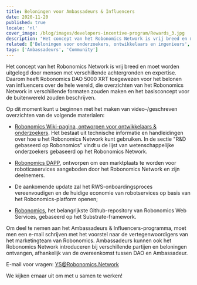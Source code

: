 ```yaml
---
title: Beloningen voor Ambassadeurs & Influencers
date: 2020-11-20
published: true
locale: 'nl'
cover_image: /blog/images/developers-incentive-program/Rewards_3.jpg
description: "Het concept van het Robonomics Network is vrij breed en moet worden uitgelegd door mensen met verschillende achtergronden en expertise. Daarom heeft Robonomics DAO 5000 XRT toegewezen voor het belonen van influencers over de hele wereld, die overzichten van het Robonomics Network in verschillende formaten zouden maken en het basisconcept voor de buitenwereld zouden beschrijven."
related: ['Beloningen voor onderzoekers, ontwikkelaars en ingenieurs', 'Community-incentiveprogramma']
tags: ['Ambassadeurs', 'Community']
---
```


Het concept van het Robonomics Network is vrij breed en moet worden uitgelegd door mensen met verschillende achtergronden en expertise. Daarom heeft Robonomics DAO 5000 XRT toegewezen voor het belonen van influencers over de hele wereld, die overzichten van het Robonomics Network in verschillende formaten zouden maken en het basisconcept voor de buitenwereld zouden beschrijven.

Op dit moment kunt u beginnen met het maken van video-/geschreven overzichten van de volgende materialen:

* [Robonomics Wiki-pagina, ontworpen voor ontwikkelaars & onderzoekers](https://wiki.robonomics.network/docs/r-and-d-based-on-robonomics-network/). Het bestaat uit technische informatie en handleidingen over hoe u het Robonomics Network kunt gebruiken. 
In de sectie "R&D gebaseerd op Robonomics" vindt u de lijst van wetenschappelijke onderzoekers gebaseerd op het Robonomics Network.

* [Robonomics DAPP](https://robonomics.app/#/), ontworpen om een marktplaats te worden voor roboticaservices aangeboden door het Robonomics Network en zijn deelnemers.

* De aankomende update zal het RWS-onboardingsproces vereenvoudigen en de huidige economie van robotservices op basis van het Robonomics-platform openen;

* [Robonomics](https://github.com/airalab/robonomics), het belangrijkste Github-repository van Robonomics Web Services, gebaseerd op het Substrate-framework.


Om deel te nemen aan het Ambassadeurs & Influencers-programma, moet men een e-mail schrijven met het voorstel naar de vertegenwoordigers van het marketingteam van Robonomics.
Ambassadeurs kunnen ook het Robonomics Network introduceren bij verschillende partijen en beloningen ontvangen, afhankelijk van de overeenkomst tussen DAO en Ambassadeur.

E-mail voor vragen:
YS@Robonomics.Network

We kijken ernaar uit om met u samen te werken!